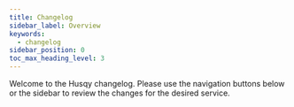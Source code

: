 ```yaml
---
title: Changelog
sidebar_label: Overview
keywords:
  - changelog
sidebar_position: 0
toc_max_heading_level: 3
---
```


Welcome to the Husqy changelog. Please use the navigation buttons below or the sidebar to review the changes for the desired service.
